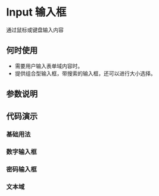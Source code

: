 
# Input 输入框

<Subtitle>通过鼠标或键盘输入内容</Subtitle>

## 何时使用

- 需要用户输入表单域内容时。
- 提供组合型输入框，带搜索的输入框，还可以进行大小选择。

## 参数说明

<ArgsTable of={Input} />

## 代码演示

### 基础用法

<Canvas>
  <Story id="legacy-input--default" />
</Canvas>

### 数字输入框

<Canvas>
  <Story id="legacy-input--input-number-case" />
</Canvas>

### 密码输入框

<Canvas>
  <Story id="legacy-input--password-case" />
</Canvas>

### 文本域

<Canvas>
  <Story id="legacy-input--text-area-case" />
</Canvas>
